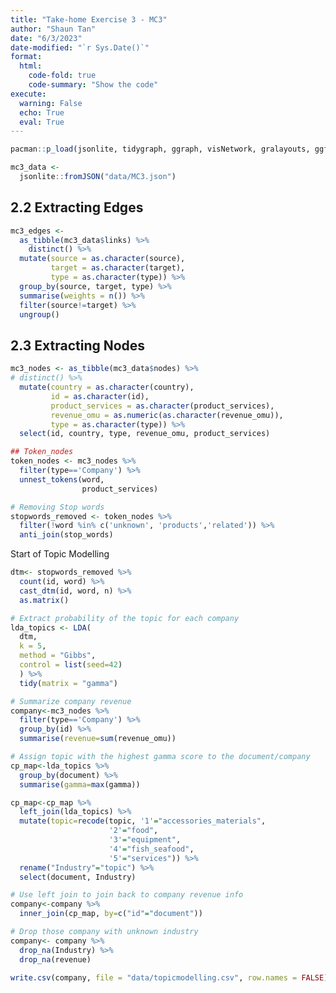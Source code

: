 ```yaml
---
title: "Take-home Exercise 3 - MC3"
author: "Shaun Tan"
date: "6/3/2023"
date-modified: "`r Sys.Date()`"
format:
  html:
    code-fold: true
    code-summary: "Show the code"
execute:
  warning: False
  echo: True
  eval: True
---
```



```r
pacman::p_load(jsonlite, tidygraph, ggraph, visNetwork, gralayouts, ggforce, tidytext, tidyverse, skimr, patchwork, ggdist, ggridges, ggthemes, scales, lsa, topicmodels, ldatuning)
```
```r
mc3_data <-
  jsonlite::fromJSON("data/MC3.json")
```

## 2.2 Extracting Edges

```r
mc3_edges <-
  as_tibble(mc3_data$links) %>%
    distinct() %>%
  mutate(source = as.character(source),
         target = as.character(target),
         type = as.character(type)) %>%
  group_by(source, target, type) %>%
  summarise(weights = n()) %>%
  filter(source!=target) %>%
  ungroup()
``` 

## 2.3 Extracting Nodes

```r
mc3_nodes <- as_tibble(mc3_data$nodes) %>%
# distinct() %>%
  mutate(country = as.character(country),
         id = as.character(id),
         product_services = as.character(product_services),
         revenue_omu = as.numeric(as.character(revenue_omu)),
         type = as.character(type)) %>%
  select(id, country, type, revenue_omu, product_services)
```

```r
## Token_nodes
token_nodes <- mc3_nodes %>%
  filter(type=='Company') %>% 
  unnest_tokens(word, 
                product_services)
```

```r
# Removing Stop words
stopwords_removed <- token_nodes %>%
  filter(!word %in% c('unknown', 'products','related')) %>% 
  anti_join(stop_words)
```
Start of Topic Modelling

```r
dtm<- stopwords_removed %>%
  count(id, word) %>% 
  cast_dtm(id, word, n) %>%  
  as.matrix()
```


```r
# Extract probability of the topic for each company
lda_topics <- LDA(
  dtm,
  k = 5,
  method = "Gibbs",
  control = list(seed=42)
  ) %>% 
  tidy(matrix = "gamma")
```

```r
# Summarize company revenue
company<-mc3_nodes %>%
  filter(type=='Company') %>% 
  group_by(id) %>% 
  summarise(revenue=sum(revenue_omu))
```

```r
# Assign topic with the highest gamma score to the document/company
cp_map<-lda_topics %>% 
  group_by(document) %>% 
  summarise(gamma=max(gamma)) 

cp_map<-cp_map %>% 
  left_join(lda_topics) %>% 
  mutate(topic=recode(topic, '1'="accessories_materials",
                      '2'="food",
                      '3'="equipment",
                      '4'="fish_seafood",
                      '5'="services")) %>%
  rename("Industry"="topic") %>% 
  select(document, Industry)
```

```r
# Use left join to join back to company revenue info
company<-company %>%
  inner_join(cp_map, by=c("id"="document"))

# Drop those company with unknown industry
company<- company %>% 
  drop_na(Industry) %>% 
  drop_na(revenue)
```

```r
write.csv(company, file = "data/topicmodelling.csv", row.names = FALSE)
```
